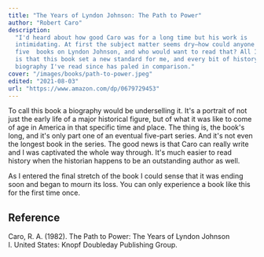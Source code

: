 ```yaml
---
title: "The Years of Lyndon Johnson: The Path to Power"
author: "Robert Caro"
description:
  "I'd heard about how good Caro was for a long time but his work is
  intimidating. At first the subject matter seems dry—how could anyone do
  five  books on Lyndon Johnson, and who would want to read that? All I can say
  is that this book set a new standard for me, and every bit of history or
  biography I've read since has paled in comparison."
cover: "/images/books/path-to-power.jpeg"
edited: "2021-08-03"
url: "https://www.amazon.com/dp/0679729453"
---
```


To call this book a biography would be underselling it. It's a portrait of not
just the early life of a major historical figure, but of what it was like to
come of age in America in that specific time and place. The thing is, the book's
long, and it's only part one of an eventual five-part series. And it's not even
the longest book in the series. The good news is that Caro can really write and
I was captivated the whole way through. It's much easier to read history when
the historian happens to be an outstanding author as well.

As I entered the final stretch of the book I could sense that it was ending soon
and began to mourn its loss. You can only experience a book like this for the
first time once.

<HrSection />

## Reference

Caro, R. A. (1982). The Path to Power: The Years of Lyndon Johnson I. United
States: Knopf Doubleday Publishing Group.
